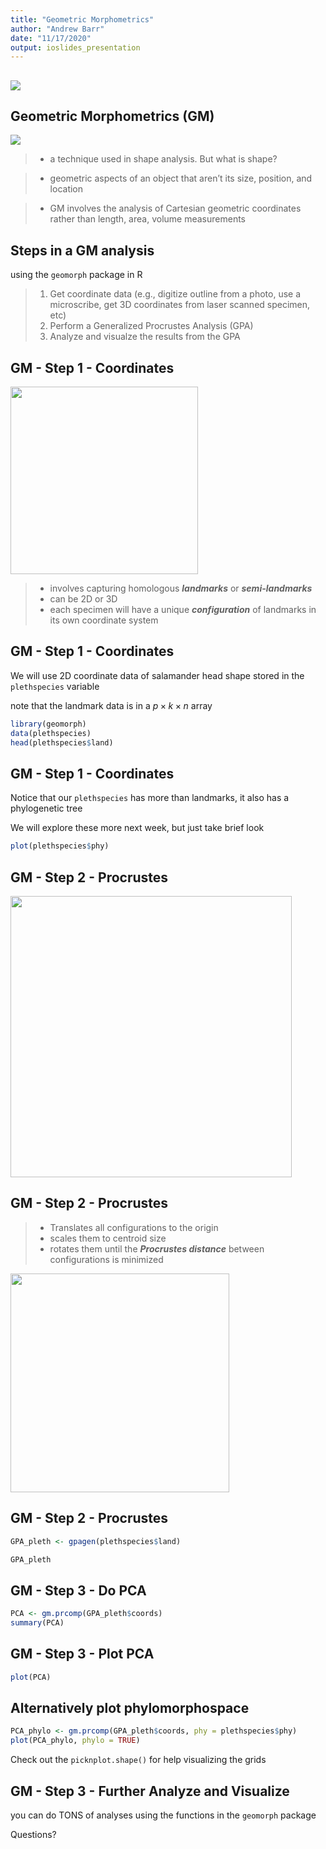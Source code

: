 ```yaml
---
title: "Geometric Morphometrics"
author: "Andrew Barr"
date: "11/17/2020"
output: ioslides_presentation
---
```


## 

<img src="http://imgs.xkcd.com/comics/code_quality.png">

## Geometric Morphometrics (GM) 

<img src="../images/GM_monkey_skull.jpg">

> * a technique used in shape analysis. But what is shape?

> * geometric aspects of an object that aren't its size, position, and location

> * GM involves the analysis of Cartesian geometric coordinates rather than length, area, volume measurements

## Steps in a GM analysis {.build}

using the `geomorph` package in R

> 1.  Get coordinate data (e.g., digitize outline from a photo, use a microscribe, get 3D coordinates from laser scanned specimen, etc)
> 2.  Perform a Generalized Procrustes Analysis (GPA)
> 3.  Analyze and visualze the results from the GPA

## GM - Step 1 - Coordinates {.build}


<img src="../images/landmarks_talus.png" height=300px>

> *  involves capturing homologous ***landmarks*** or ***semi-landmarks***
> *  can be 2D or 3D
> *  each specimen will have a unique ***configuration*** of landmarks in its own coordinate system

## GM - Step 1 - Coordinates {.build .smaller}

We will use 2D coordinate data of salamander head shape stored in the `plethspecies` variable

note that the landmark data is in a $p \times k \times n$ array

```r
library(geomorph)
data(plethspecies)
head(plethspecies$land)
```

## GM - Step 1 - Coordinates {.build .smaller}

Notice that our `plethspecies` has more than landmarks, it also has a phylogenetic tree

We will explore these more next week, but just take brief look

```r
plot(plethspecies$phy)
```


## GM - Step 2 - Procrustes 

<img src="../images/procrustes.jpg" height=450px>

## GM - Step 2 - Procrustes {.build}

> * Translates all configurations to the origin
> * scales them to centroid size
> * rotates them until the ***Procrustes distance*** between configurations is minimized

<img src="../images/procrustes_steps.png" height=350px>


## GM - Step 2 - Procrustes {.build .smaller}


```r
GPA_pleth <- gpagen(plethspecies$land)
```


```r
GPA_pleth
```

## GM - Step 3 - Do PCA {.smaller}


```r

PCA <- gm.prcomp(GPA_pleth$coords)
summary(PCA)
```


## GM - Step 3 - Plot PCA {.smaller}

```r
plot(PCA)
```

## Alternatively plot phylomorphospace {.smaller}

```r
PCA_phylo <- gm.prcomp(GPA_pleth$coords, phy = plethspecies$phy)
plot(PCA_phylo, phylo = TRUE)
```

Check out the `picknplot.shape()` for help visualizing the grids

## GM - Step 3 - Further Analyze and Visualize {.build}

you can do TONS of analyses using the functions in the `geomorph` package

Questions?